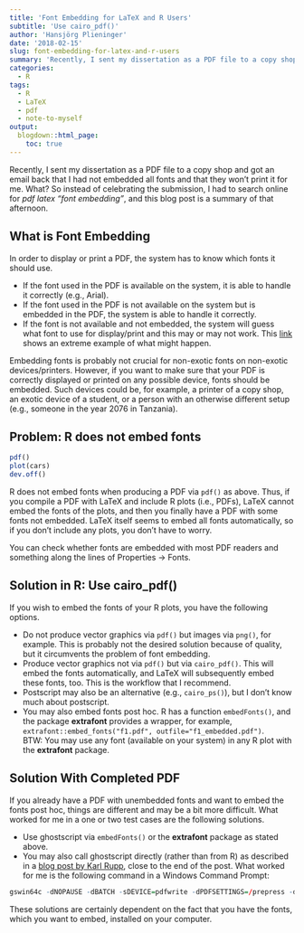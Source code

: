 ```yaml
---
title: 'Font Embedding for LaTeX and R Users'
subtitle: 'Use cairo_pdf()'
author: 'Hansjörg Plieninger'
date: '2018-02-15'
slug: font-embedding-for-latex-and-r-users
summary: 'Recently, I sent my dissertation as a PDF file to a copy shop and got an email back that I had not embedded all fonts and that they won''t print it for me. What? So instead of celebrating the submission, I had to search online for "pdf latex font embedding", and this blog post is a summary of that afternoon.'
categories:
  - R
tags:
  - R
  - LaTeX
  - pdf
  - note-to-myself
output:
  blogdown::html_page:
    toc: true
---
```


Recently, I sent my dissertation as a PDF file to a copy shop and got an email back that I had not embedded all fonts and that they won't print it for me.
What?
So instead of celebrating the submission, I had to search online for *pdf latex "font embedding"*, and this blog post is a summary of that afternoon.

## What is Font Embedding

In order to display or print a PDF, the system has to know which fonts it should use.

* If the font used in the PDF is available on the system, it is able to handle it correctly (e.g., Arial).
* If the font used in the PDF is not available on the system but is embedded in the PDF, the system is able to handle it correctly.
* If the font is not available and not embedded, the system will guess what font to use for display/print and this may or may not work. This [link](http://wiki.opf-labs.org/download/attachments/101613571/fonts_notembedded.jpg?version=1&modificationDate=1430223649000) shows an extreme example of what might happen.

Embedding fonts is probably not crucial for non-exotic fonts on non-exotic devices/printers.
However, if you want to make sure that your PDF is correctly displayed or printed on any possible device, fonts should be embedded.
Such devices could be, for example, a printer of a copy shop, an exotic device of a student, or a person with an otherwise different setup (e.g., someone in the year 2076 in Tanzania).

## Problem: R does not embed fonts

```r
pdf()
plot(cars)
dev.off()
```

R does not embed fonts when producing a PDF via `pdf()` as above. Thus, if you compile a PDF with LaTeX and include R plots (i.e., PDFs), LaTeX cannot embed the fonts of the plots, and then you finally have a PDF with some fonts not embedded. LaTeX itself seems to embed all fonts automatically, so if you don't include any plots, you don't have to worry.

You can check whether fonts are embedded with most PDF readers and something along the lines of Properties -> Fonts.

## Solution in R: Use cairo_pdf()

If you wish to embed the fonts of your R plots, you have the following options.

* Do not produce vector graphics via `pdf()` but images via `png()`, for example. This is probably not the desired solution because of quality, but it circumvents the problem of font embedding.
* Produce vector graphics not via `pdf()` but via `cairo_pdf()`. This will embed the fonts automatically, and LaTeX will subsequently embed these fonts, too. This is the workflow that I recommend.
* Postscript may also be an alternative (e.g., `cairo_ps()`), but I don't know much about postscript.
* You may also embed fonts post hoc. R has a function `embedFonts()`, and the package **extrafont** provides a wrapper, for example, `extrafont::embed_fonts("f1.pdf", outfile="f1_embedded.pdf")`.  
BTW: You may use any font (available on your system) in any R plot with the **extrafont** package.


## Solution With Completed PDF

If you already have a PDF with unembedded fonts and want to embed the fonts post hoc, things are different and may be a bit more difficult. What worked for me in a one or two test cases are the following solutions.

* Use ghostscript via `embedFonts()` or the **extrafont** package as stated above.
* You may also call ghostscript directly (rather than from R) as described in a [blog post by Karl Rupp](https://www.karlrupp.net/2016/01/embed-all-fonts-in-pdfs-latex-pdflatex/), close to the end of the post. What worked for me is the following command in a Windows Command Prompt:
	
```r
gswin64c -dNOPAUSE -dBATCH -sDEVICE=pdfwrite -dPDFSETTINGS=/prepress -dEmbedAllFonts=true -sOutputFile=C:\...\my_plot_embedded.pdf -f C:\...\my_plot.pdf
```

These solutions are certainly dependent on the fact that you have the fonts, which you want to embed, installed on your computer.

